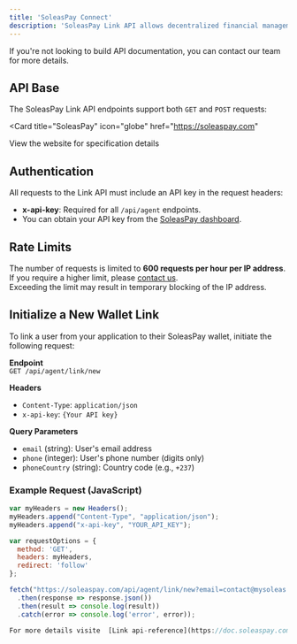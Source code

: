 ```yaml
---
title: 'SoleasPay Connect'
description: 'SoleasPay Link API allows decentralized financial management within partner applications, offering flexible integration with a partner wallet while preserving your business logic.'
---
```


<Note>
  If you're not looking to build API  documentation, you can contact
  our team for more details.
</Note>

## API Base

The SoleasPay Link API endpoints support both `GET` and `POST` requests:

<Card
  title="SoleasPay"
  icon="globe"
  href="https://soleaspay.com"
>
  View the website for specification details
</Card>

## Authentication

All requests to the Link API must include an API key in the request headers:

- **x-api-key**: Required for all `/api/agent` endpoints.
- You can obtain your API key from the [SoleasPay dashboard](https://soleaspay.com).

## Rate Limits

The number of requests is limited to **600 requests per hour per IP address**.  
If you require a higher limit, please [contact us](https://soleaspay.com).  
Exceeding the limit may result in temporary blocking of the IP address.

## Initialize a New Wallet Link

To link a user from your application to their SoleasPay wallet, initiate the following request:

**Endpoint**  
`GET /api/agent/link/new`

**Headers**
- `Content-Type`: `application/json`
- `x-api-key`: `{Your API key}`

**Query Parameters**
- `email` (string): User's email address
- `phone` (integer): User's phone number (digits only)
- `phoneCountry` (string): Country code (e.g., `+237`)

### Example Request (JavaScript)

```javascript
var myHeaders = new Headers();
myHeaders.append("Content-Type", "application/json");
myHeaders.append("x-api-key", "YOUR_API_KEY");

var requestOptions = {
  method: 'GET',
  headers: myHeaders,
  redirect: 'follow'
};

fetch("https://soleaspay.com/api/agent/link/new?email=contact@mysoleas.com&phone=693000000&phoneCountry=+237", requestOptions)
  .then(response => response.json())
  .then(result => console.log(result))
  .catch(error => console.log('error', error));

For more details visite  [Link api-reference](https://doc.soleaspay.com/link/endpoint/initWallet). 